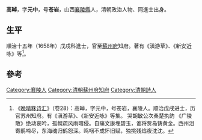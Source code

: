 '''高晫'''，字'''元中'''，号'''苍岩'''，山西[[襄陵縣|襄陵縣]]人，清朝政治人物、同進士出身。

== 生平 ==
順治十五年（1658年）戊戌科進士，官至[[蘇州府|蘇州府]]知府。著有《滇游草》、《新安近咏》等<ref>《[[晚晴簃诗汇|晚晴簃诗汇]]》（卷28）：高晫，字元中，号苍岩，襄陵人。顺治戊戌进士，历官苏州知府。有《滇游草》、《新安近咏》等集。 哭胡敏公次桑楚执韵 《广陵散》绝动哀吟，孤幌疏风雨暗侵。自痛文康埋碧玉，谁将贾岛铸黄金。西州泪寄鹃啼尽，东海魂归鹤怨深。鸣咽不成怀旧赋，独挑残焰夜沈沈。</ref>。

==參考==
{{reflist}}

{{順治十五年戊戌科殿試金榜}}

{{Authority control}}

{{DEFAULTSORT:Gao高}}
[[Category:襄陵人|Category:襄陵人]]
[[Category:清朝蘇州府知府|Category:清朝蘇州府知府]]
[[Category:清朝詩人|Category:清朝詩人]]


{{清朝人物小作品}}